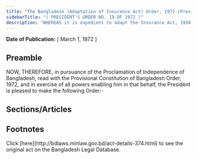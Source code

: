 ```yaml
---
title: "The Bangladesh (Adaptation of Insurance Act) Order, 1972 (President's Order)"
sidebarTitle: "( PRESIDENT'S ORDER NO. 19 OF 1972 )"
description: "WHEREAS it is expedient to adapt the Insurance Act, 1938 (Act IV of 1938), in its application to Bangladesh;"
---
```


**Date of Publication:** [ March 1, 1972 ]

## Preamble

NOW, THEREFORE, in pursuance of the Proclamation of Independence of Bangladesh, read with the Provisional Constitution of Bangladesh Order, 1972, and in exercise of all powers enabling him in that behalf, the President is pleased to make the following Order:-

## Sections/Articles

## Footnotes

<Note>
  Click [here](http://bdlaws.minlaw.gov.bd/act-details-374.html) to see the original act on the Bangladesh Legal Database.
</Note>
